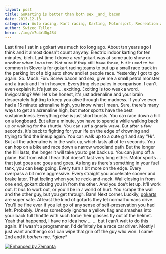 ```yaml
---
layout: post
title: GoKarting is better than both sex _and_ bacon
date: 2013-12-18
categories: Auto racing, Kart racing, Karting, Motorsport, Recreation and Sports, Sports, Travel + Events
author: Swizec Teller
hero: ./img/m7u4YdDgJB4
---
```


 Last time I sat in a gokart was much too long ago. About ten years ago I think and it almost doesn't count anyway. Electric indoor karting for ten minutes, bleh. Last time I drove a _real_ gokart was at some auto show or another when I was ten. Not sure if they still have those, but it used to be common in Slovenia for gokart racing teams to put up a small race track in the parking lot of a big auto show and let people race. Yesterday I got to go again. So. Much. Fun. Screw bacon and sex, give me a small petrol monster and a track and I'm in heaven. Everything else pales in comparison. I can't even explain it. It's just so ... exciting. Exciting is too weak a word. Invigorating? Well let's be honest, it's just adrenaline and your brain desperately fighting to keep you alive through the madness. If you've ever had a 15 minute adrenaline high, you know what I mean. Sure, there's many ways to get an adrenaline high, but motor sports have the best sustainedness. Everything else is just short bursts. You can race down a hill on a longboard. But after a minute, you have to spend a while walking back up or waiting for the shuttle. You can surf a gnarly wave. But after a few seconds, it's back to fighting for your life on the edge of drowning and trying to find the lineup again. You can walk up to a cute girl and say _"Hi"_. But all the adrenaline is in the walk up, which lasts all of ten seconds. You can hop on a bike and race down a narrow woodland path. But the longer the hill lasts, the longer it will take you to get back up. You can jump off a plane. But from what I hear that doesn't last very long either. Motor sports ... that just goes and goes and goes. As long as there's something in your fuel tank, you can keep going. Every turn a bit more on the edge. Every overpass a bit more aggressive. Every straight you accelerate sooner and brake later. That feeling when you're neck-and-neck. Wall closing in from one end, gokart closing you in from the other. And you don't let up. It'll work out. It _has_ to work out, or you'll be in a world of hurt. You scrape the wall and the other guy, but you get through. Bam! Next corner. Luckily, [gokarts](http://en.wikipedia.org/wiki/Kart_racing "Kart racing") are super safe. At least the kind of gokarts they let normal humans drive. You'll be fine even if you let go of any sense of self-preservation you had left. Probably. Unless somebody ignores a yellow flag and smashes into your back full throttle with such force their glasses fly out of the helmet. Yeah that happened, I have no idea how ... ... but I can't wait to do this again. If I wasn't a programmer, I'd definitely be a race car driver. Mostly I just want another go so I can wipe that grin off the guy who won. I came 2nd and it _bothers_ me. _\*glare\*_

[![Enhanced by Zemanta](http://img.zemanta.com/zemified_e.png?x-id=ca188068-6110-4ca3-abca-9ae9834888f1)](http://www.zemanta.com/?px "Enhanced by Zemanta")
